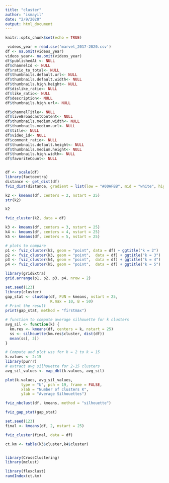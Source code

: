 ```yaml
---
title: "cluster"
author: "ismayil"
date: "2/9/2020"
output: html_document
---
```



```r
knitr::opts_chunk$set(echo = TRUE)
```

```r
 videos_year = read.csv('marvel_2017-2020.csv')
df <- na.omit(videos_year)
videos_year<- na.omit(videos_year)
df$publishedAt <- NULL
df$channelId <- NULL
df$ratio_to_total<- NULL
df$thumbnails.default.url<- NULL
df$thumbnails.default.width<- NULL
df$thumbnails.high.height<- NULL
df$dislike_ratio<- NULL
df$like_ratio<- NULL
df$description<- NULL
df$thumbnails.high.url<- NULL

df$channelTitle<- NULL
df$liveBroadcastContent<- NULL
df$thumbnails.medium.width<- NULL
df$thumbnails.medium.url<- NULL
df$title<- NULL
df$video_id<- NULL
df$comment_ratio<- NULL
df$thumbnails.default.height<- NULL
df$thumbnails.medium.height<- NULL
df$thumbnails.high.width<- NULL
df$favoriteCount<- NULL


df <- scale(df)
library(factoextra)
distance <- get_dist(df)
fviz_dist(distance, gradient = list(low = "#00AFBB", mid = "white", high = "#FC4E07"))

k2 <- kmeans(df, centers = 2, nstart = 25)
str(k2)

k2

```

```r
fviz_cluster(k2, data = df)
```


```r
k3 <- kmeans(df, centers = 3, nstart = 25)
k4 <- kmeans(df, centers = 4, nstart = 25)
k5 <- kmeans(df, centers = 5, nstart = 25)

# plots to compare
p1 <- fviz_cluster(k2, geom = "point", data = df) + ggtitle("k = 2")
p2 <- fviz_cluster(k3, geom = "point",  data = df) + ggtitle("k = 3")
p3 <- fviz_cluster(k4, geom = "point",  data = df) + ggtitle("k = 4")
p4 <- fviz_cluster(k5, geom = "point",  data = df) + ggtitle("k = 5")

library(gridExtra)
grid.arrange(p1, p2, p3, p4, nrow = 2)
```
```r
set.seed(123)
library(cluster)
gap_stat <- clusGap(df, FUN = kmeans, nstart = 25,
                    K.max = 10, B = 50)
# Print the result
print(gap_stat, method = "firstmax")
```
```r
# function to compute average silhouette for k clusters
avg_sil <- function(k) {
  km.res <- kmeans(df, centers = k, nstart = 25)
  ss <- silhouette(km.res$cluster, dist(df))
  mean(ss[, 3])
}

# Compute and plot wss for k = 2 to k = 15
k.values <- 2:15
library(purrr)
# extract avg silhouette for 2-15 clusters
avg_sil_values <- map_dbl(k.values, avg_sil)

plot(k.values, avg_sil_values,
       type = "b", pch = 19, frame = FALSE, 
       xlab = "Number of clusters K",
       ylab = "Average Silhouettes")
```
```r
fviz_nbclust(df, kmeans, method = "silhouette")
```


```r
fviz_gap_stat(gap_stat)
```
```r
set.seed(123)
final <- kmeans(df, 2, nstart = 25)

```
```r
fviz_cluster(final, data = df)
```

```r



ct.km <- table(k3$cluster,k4$cluster)


library(CrossClustering)
library(mclust)

library(flexclust)
randIndex(ct.km)
```
